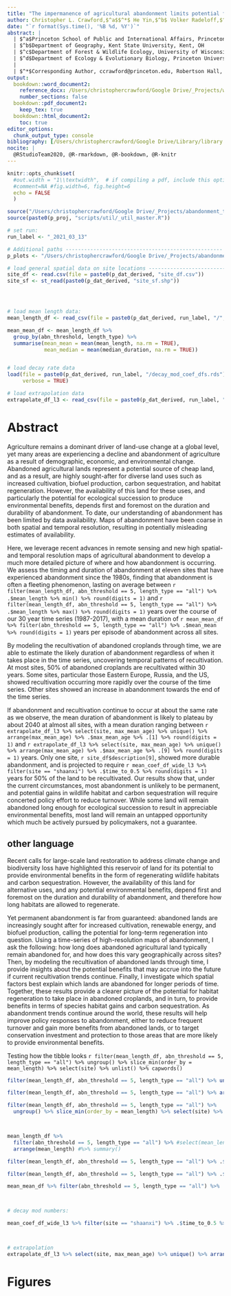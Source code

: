 ```yaml
---
title: "The impermanence of agricultural abandonment limits potential for environmental benefits (draft)"
author: Christopher L. Crawford,$^a$$^*$ He Yin,$^b$ Volker Radeloff,$^c$ and David S. Wilcove$^{a, d}$
date: "`r format(Sys.time(), '%B %d, %Y')`"
abstract: |
  | $^a$Princeton School of Public and International Affairs, Princeton University, Princeton, NJ
  | $^b$Department of Geography, Kent State University, Kent, OH
  | $^c$Department of Forest & Wildlife Ecology, University of Wisconsin - Madison, Madison, WI
  | $^d$Department of Ecology & Evolutionary Biology, Princeton University, Princeton, NJ
  |
  | $^*$Corresponding Author, ccrawford@princeton.edu, Robertson Hall, Princeton University, Princeton, NJ
output:
  bookdown::word_document2:
    reference_docx: /Users/christophercrawford/Google Drive/_Projects/writing/scripts/word_style_ref.docx
    number_sections: false
  bookdown::pdf_document2: 
    keep_tex: true
  bookdown::html_document2:
    toc: true
editor_options:
  chunk_output_type: console
bibliography: [/Users/christophercrawford/Google Drive/Library/library.bib, packages.bib]
nocite: |
  @RStudioTeam2020, @R-rmarkdown, @R-bookdown, @R-knitr
---
```


```r
knitr::opts_chunk$set(
  #out.width = "1\\textwidth",  # if compiling a pdf, include this option
  #comment=NA #fig.width=6, fig.height=6
  echo = FALSE
  )
```
```r
source("/Users/christophercrawford/Google Drive/_Projects/abandonment_trajectories/scripts/0_start.R")
source(paste0(p_proj, "scripts/util/_util_master.R"))
```


```r
# set run:
run_label <- "_2021_03_13"

# Additional paths --------------------------------------------------- #
p_plots <- "/Users/christophercrawford/Google Drive/_Projects/abandonment_trajectories/output/plots/"

# load general spatial data on site locations --------------------------------------------------- #
site_df <- read.csv(file = paste0(p_dat_derived, "site_df.csv"))
site_sf <- st_read(paste0(p_dat_derived, "site_sf.shp"))




# load mean length data:
mean_length_df <- read_csv(file = paste0(p_dat_derived, run_label, "/", "mean_length_df", run_label, ".csv"))

mean_mean_df <- mean_length_df %>% 
  group_by(abn_threshold, length_type) %>%
  summarise(mean_mean = mean(mean_length, na.rm = TRUE),
            mean_median = mean(median_duration, na.rm = TRUE))


# load decay rate data
load(file = paste0(p_dat_derived, run_label, "/decay_mod_coef_dfs.rds"), 
     verbose = TRUE)

# load extrapolation data
extrapolate_df_l3 <- read_csv(file = paste0(p_dat_derived, run_label, "/extrapolate_df_l3", run_label, ".csv"))


```


# Abstract

Agriculture remains a dominant driver of land-use change at a global level, yet many areas are experiencing a decline and abandonment of agriculture as a result of demographic, economic, and environmental change.
Abandoned agricultural lands represent a potential source of cheap land, and as a result, are highly sought-after for diverse land uses such as increased cultivation, biofuel production, carbon sequestration, and habitat regeneration. 
However, the availability of this land for these uses, and particularly the potential for ecological succession to produce environmental benefits, depends first and foremost on the duration and durability of abandonment. 
To date, our understanding of abandonment has been limited by data availability.
Maps of abandonment have been coarse in both spatial and temporal resolution, resulting in potentially misleading estimates of availability.

Here, we leverage recent advances in remote sensing and new high spatial- and temporal resolution maps of agricultural abandonment to develop a much more detailed picture of where and how abandonment is occurring. 
We assess the timing and duration of abandonment at eleven sites that have experienced abandonment since the 1980s, finding that abandonment is often a fleeting phenomenon, lasting on average between `r filter(mean_length_df, abn_threshold == 5, length_type == "all") %>% .$mean_length %>% min() %>% round(digits = 1)` and `r filter(mean_length_df, abn_threshold == 5, length_type == "all") %>% .$mean_length %>% max() %>% round(digits = 1)` years over the course of our 30 year time series (1987-2017), with a mean duration of `r mean_mean_df %>% filter(abn_threshold == 5, length_type == "all") %>% .$mean_mean %>% round(digits = 1)` years per episode of abandonment across all sites.

By modeling the recultivation of abandoned croplands through time, we are able to estimate the likely duration of abandonment regardless of when it takes place in the time series, uncovering temporal patterns of recultivation. 
At most sites, 50% of abandoned croplands are recultivated within 30 years. 
Some sites, particular those Eastern Europe, Russia, and the US, showed recultivation occurring more rapidly over the course of the time series. 
Other sites showed an increase in abandonment towards the end of the time series.

If abandonment and recultivation continue to occur at about the same rate as we observe, the mean duration of abandonment is likely to plateau by about 2040 at almost all sites, with a mean duration ranging between `r extrapolate_df_l3 %>% select(site, max_mean_age) %>% unique() %>% arrange(max_mean_age) %>% .$max_mean_age %>% .[1] %>% round(digits = 1)` and `r extrapolate_df_l3 %>% select(site, max_mean_age) %>% unique() %>% arrange(max_mean_age) %>% .$max_mean_age %>% .[9] %>% round(digits = 1)` years.
Only one site, `r site_df$description[9]`, showed more durable abandonment, and is projected to require `r mean_coef_df_wide_l3 %>% filter(site == "shaanxi") %>% .$time_to_0.5 %>% round(digits = 1)` years for 50% of the land to be recultivated.
Our results show that, under the current circumstances, most abandonment is unlikely to be permanent, and potential gains in wildlife habitat and carbon sequestration will require concerted policy effort to reduce turnover.
While some land will remain abandoned long enough for ecological succession to result in appreciable environmental benefits, most land will remain an untapped opportunity which much be actively pursued by policymakers, not a guarantee. 




## other language

Recent calls for large-scale land restoration to address climate change and biodiversity loss have highlighted this reservoir of land for its potential to provide environmental benefits in the form of regenerating wildlife habitats and carbon sequestration. 
However, the availability of this land for alternative uses, and any potential environmental benefits, depend first and foremost on the duration and durability of abandonment, and therefore how long habitats are allowed to regenerate.

Yet permanent abandonment is far from guaranteed: abandoned lands are increasingly sought after for increased cultivation, renewable energy, and biofuel production, calling the potential for long-term regeneration into question. 
Using a time-series of high-resolution maps of abandonment, I ask the following: how long does abandoned agricultural land typically remain abandoned for, and how does this vary geographically across sites? Then, by modeling the recultivation of abandoned lands through time, I provide insights about the potential benefits that may accrue into the future if current recultivation trends continue. Finally, I investigate which spatial factors best explain which lands are abandoned for longer periods of time. Together, these results provide a clearer picture of the potential for habitat regeneration to take place in abandoned croplands, and in turn, to provide benefits in terms of species habitat gains and carbon sequestration. As abandonment trends continue around the world, these results will help improve policy responses to abandonment, either to reduce frequent turnover and gain more benefits from abandoned lands, or to target conservation investment and protection to those areas that are more likely to provide environmental benefits.





Testing how the tibble looks `r filter(mean_length_df, abn_threshold == 5, length_type == "all") %>% ungroup() %>% slice_min(order_by = mean_length) %>% select(site) %>% unlist() %>% capwords()`

```r


filter(mean_length_df, abn_threshold == 5, length_type == "all") %>% ungroup() %>% summarise(min = min(mean_length))

filter(mean_length_df, abn_threshold == 5, length_type == "all") %>% arrange(mean_length) %>% .[1, ] %>% .$site

filter(mean_length_df, abn_threshold == 5, length_type == "all") %>%
  ungroup() %>% slice_min(order_by = mean_length) %>% select(site) %>% unlist() %>% capwords()



mean_length_df %>% 
  filter(abn_threshold == 5, length_type == "all") %>% #select(mean_length) %>% 
  arrange(mean_length) #%>% summary()

filter(mean_length_df, abn_threshold == 5, length_type == "all") %>% .$mean_length %>% min()

filter(mean_length_df, abn_threshold == 5, length_type == "all") %>% .$mean_length %>% max()

mean_mean_df %>% filter(abn_threshold == 5, length_type == "all") %>% .$mean_mean



# decay mod numbers:

mean_coef_df_wide_l3 %>% filter(site == "shaanxi") %>% .$time_to_0.5 %>% round(digits = 1)



# extrapolation
extrapolate_df_l3 %>% select(site, max_mean_age) %>% unique() %>% arrange(max_mean_age) %>% .$max_mean_age %>% .[9] %>% round(digits = 2)

```


# Figures

